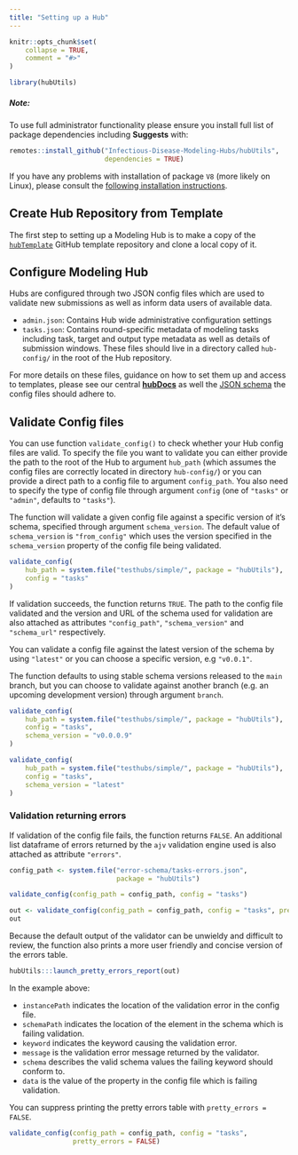 ```yaml
---
title: "Setting up a Hub"
---
```


```r
knitr::opts_chunk$set(
    collapse = TRUE,
    comment = "#>"
)
```

```r
library(hubUtils)
```

<div class="alert alert-info" role="alert">

<h5> **Note:** </h5>

To use full administrator functionality please ensure you install full list of package dependencies including **Suggests** with:

```r
remotes::install_github("Infectious-Disease-Modeling-Hubs/hubUtils",
                        dependencies = TRUE)
```

If you have any problems with installation of package `V8` (more likely on Linux), please consult the [following installation instructions](https://github.com/jeroen/V8#installation).

</div>

## Create Hub Repository from Template

The first step to setting up a Modeling Hub is to make a copy of the [`hubTemplate`](https://github.com/Infectious-Disease-Modeling-Hubs/hubTemplate) GitHub template repository and clone a local copy of it.


## Configure Modeling Hub

Hubs are configured through two JSON config files which are used to validate new submissions as well as inform data users of available data.

- `admin.json`: Contains Hub wide administrative configuration settings
- `tasks.json`: Contains round-specific metadata of modeling tasks including task, target and output type metadata as well as details of submission windows.
These files should live in a directory called `hub-config/` in the root of the Hub repository.


For more details on these files, guidance on how to set them up and access to templates, please see our central [**hubDocs**](https://github.com/Infectious-Disease-Modeling-Hubs/hubDocs) as well the [JSON schema](https://github.com/Infectious-Disease-Modeling-Hubs/schemas) the config files should adhere to.


## Validate Config files


You can use function `validate_config()` to check whether your Hub config files are valid. To specify the file you want to validate you can either provide the path to the root of the Hub to argument `hub_path` (which assumes the config files are correctly located in directory `hub-config/`) or you can provide a direct path to a config file to argument `config_path`. You also need to specify the type of config file through argument `config` (one of `"tasks"` or `"admin"`, defaults to `"tasks"`).

The function will validate a given config file against a specific version of it's schema, specified through argument `schema_version`. The default value of `schema_version` is `"from_config"` which uses the version specified in the `schema_version` property of the config file being validated. 


```r
validate_config(
    hub_path = system.file("testhubs/simple/", package = "hubUtils"),
    config = "tasks"
)
```

If validation succeeds, the function returns `TRUE`. The path to the config file validated and the version and URL of the schema used for validation are also attached as attributes `"config_path"`, `"schema_version"` and `"schema_url"` respectively.


You can validate a config file against the latest version of the schema by using `"latest"` or you can choose a specific version, e.g `"v0.0.1"`. 

The function defaults to using stable schema versions released to the `main` branch, but you can choose to validate against another branch (e.g. an upcoming development version) through argument `branch`.

```r
validate_config(
    hub_path = system.file("testhubs/simple/", package = "hubUtils"),
    config = "tasks",
    schema_version = "v0.0.0.9"
)
```


```r
validate_config(
    hub_path = system.file("testhubs/simple/", package = "hubUtils"),
    config = "tasks",
    schema_version = "latest"
)
```


### Validation returning errors

If validation of the config file fails, the function returns `FALSE`. An additional list dataframe of errors returned by the `ajv` validation engine used is also attached as attribute `"errors"`.


```r
config_path <- system.file("error-schema/tasks-errors.json", 
                           package = "hubUtils")
```

```r
validate_config(config_path = config_path, config = "tasks")
```


```r
out <- validate_config(config_path = config_path, config = "tasks", pretty_errors = FALSE)
out
```


Because the default output of the validator can be unwieldy and difficult to review, the function also prints a more user friendly and concise version of the errors table. 


```r
hubUtils:::launch_pretty_errors_report(out) 
```

In the example above: 

- `instancePath` indicates the location of the validation error in the config file.
- `schemaPath` indicates the location of the element in the schema which is failing validation.
- `keyword` indicates the keyword causing the validation error.
- `message` is the validation error message returned by the validator.
- `schema` describes the valid schema values the failing keyword should conform to.
- `data` is the value of the property in the config file which is failing validation.

You can suppress printing the pretty errors table with `pretty_errors = FALSE`.

```r
validate_config(config_path = config_path, config = "tasks",
                pretty_errors = FALSE)
```


